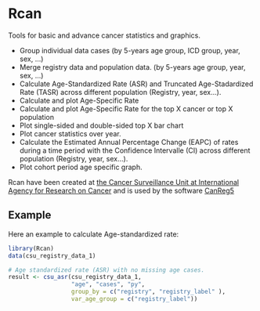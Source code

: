 
# Rcan

Tools for basic and advance cancer statistics and graphics.

* Group individual data cases (by 5-years age group, ICD group, year, sex, ...)
* Merge registry data and population data. (by 5-years age group, year, sex, ...)
* Calculate Age-Standardized Rate (ASR) and Truncated Age-Stadardized Rate (TASR) across different population (Registry, year, sex...).
* Calculate and plot Age-Specific Rate
* Calculate and plot Age-Specific Rate for the top X cancer or top X population
* Plot single-sided and double-sided  top X bar chart
* Plot cancer statistics over year.
* Calculate the Estimated Annual Percentage Change (EAPC) of rates during a time period with the Confidence Intervalle (CI) across different population (Registry, year, sex...).
* Plot cohort period age specific graph.

Rcan have been created at [the Cancer Surveillance Unit at International Agency for Research on Cancer](https://www.iarc.fr/en/research-groups/sec1/index.php) and 
is used by the software [CanReg5](http://www.iacr.com.fr/index.php?option=com_content&view=article&id=9:canreg5&catid=68&Itemid=445)



## Example

Here an example to calculate Age-standardized rate:

```r
library(Rcan)
data(csu_registry_data_1)

# Age standardized rate (ASR) with no missing age cases.
result <- csu_asr(csu_registry_data_1, 
                  "age", "cases", "py",
                  group_by = c("registry", "registry_label" ),
                  var_age_group = c("registry_label"))
```
